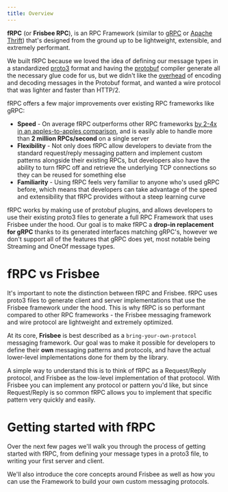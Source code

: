 ```yaml
---
title: Overview
---
```


**fRPC** (or **Frisbee RPC**), is an <Tooltip tip="Remote Procedure Call">RPC</Tooltip> Framework (similar to [gRPC](https://grpc.io) or
[Apache Thrift](https://thrift.apache.org/)) that's designed from the ground up to be lightweight, extensible, and extremely performant.

We built <Tooltip tip="Frisbee RPC">fRPC</Tooltip> because we loved the idea of defining our message types in a standardized
[proto3](https://developers.google.com/protocol-buffers/docs/proto3) format and having the [protobuf](https://github.com/protocolbuffers/protobuf) compiler generate all the necessary
glue code for us, but we didn't like the [overhead](https://github.com/boguslaw-wojcik/encoding-benchmarks) of encoding and decoding
messages in the <Tooltip tip="Data format used to serialize structured data">Protobuf</Tooltip> format, and wanted a wire protocol that was lighter and faster
than <Tooltip tip="Wire format used for gRPC">HTTP\/2</Tooltip>.

<Tooltip tip="Frisbee RPC">fRPC</Tooltip> offers a few major improvements over existing
RPC frameworks like gRPC:

- **Speed** - On average fRPC outperforms other RPC frameworks [by 2-4x in an apples-to-apples comparison](/performance/grpc-benchmarks), and is easily able to handle more than **2 million RPCs/second** on a single server
- **Flexibility** - Not only does fRPC allow developers to deviate from the standard request/reply messaging pattern and implement custom patterns alongside their existing RPCs, but developers also have the ability to turn fRPC off and retrieve the underlying TCP connections so they can be reused for something else
- **Familiarity** - Using fRPC feels very familiar to anyone who's used gRPC before, which means that developers can take advantage of the speed and extensibility that fRPC provides without a steep learning curve

fRPC works by making use of protobuf plugins, and allows developers to use their existing proto3 files to generate a full
RPC Framework that uses Frisbee under the hood. Our goal is to make fRPC a **drop-in
replacement for gRPC** thanks to its generated interfaces matching gRPC's, however we don't support all of the features that
gRPC does yet, most notable being Streaming and OneOf message types.

# fRPC vs Frisbee

It's important to note the distinction between fRPC and Frisbee. fRPC uses proto3 files to generate client and server
implementations that use the Frisbee framework under the hood. This is why fRPC is so performant compared to other RPC
frameworks - the Frisbee messaging framework and wire protocol are lightweight and extremely optimized.

At its core, **Frisbee** is best described as a `bring-your-own-protocol` messaging framework. Our goal was
to make it possible for developers to define their **own** messaging patterns and protocols, and have the actual
lower-level implementations done for them by the library.

<Note>
  A simple way to understand this is to think of fRPC as a Request/Reply
  protocol, and Frisbee as the low-level implementation of that protocol. With
  Frisbee you can implement any protocol or pattern you'd like, but since
  Request/Reply is so common fRPC allows you to implement that specific pattern
  very quickly and easily.
</Note>

# Getting started with fRPC

Over the next few pages we'll walk you through the process of getting started with <Tooltip tip="Frisbee RPC">fRPC</Tooltip>,
from defining your message types in a <Tooltip tip="Syntax used to describe protocol buffers">proto3</Tooltip> file, to writing your first server and client.

We'll also introduce the core concepts around Frisbee as well as how you can use the Framework to build your own custom messaging protocols.

